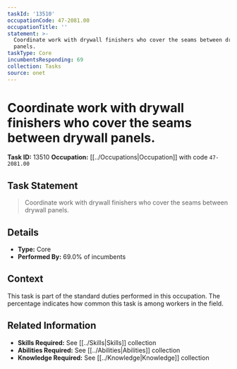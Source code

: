 ```yaml
---
taskId: '13510'
occupationCode: 47-2081.00
occupationTitle: ''
statement: >-
  Coordinate work with drywall finishers who cover the seams between drywall
  panels.
taskType: Core
incumbentsResponding: 69
collection: Tasks
source: onet
---
```

# Coordinate work with drywall finishers who cover the seams between drywall panels.

**Task ID:** 13510
**Occupation:** [[../Occupations|Occupation]] with code `47-2081.00`

## Task Statement

> Coordinate work with drywall finishers who cover the seams between drywall panels.

## Details

- **Type:** Core
- **Performed By:** 69.0% of incumbents

## Context

This task is part of the standard duties performed in this occupation. The percentage indicates how common this task is among workers in the field.

## Related Information

- **Skills Required:** See [[../Skills|Skills]] collection
- **Abilities Required:** See [[../Abilities|Abilities]] collection
- **Knowledge Required:** See [[../Knowledge|Knowledge]] collection
